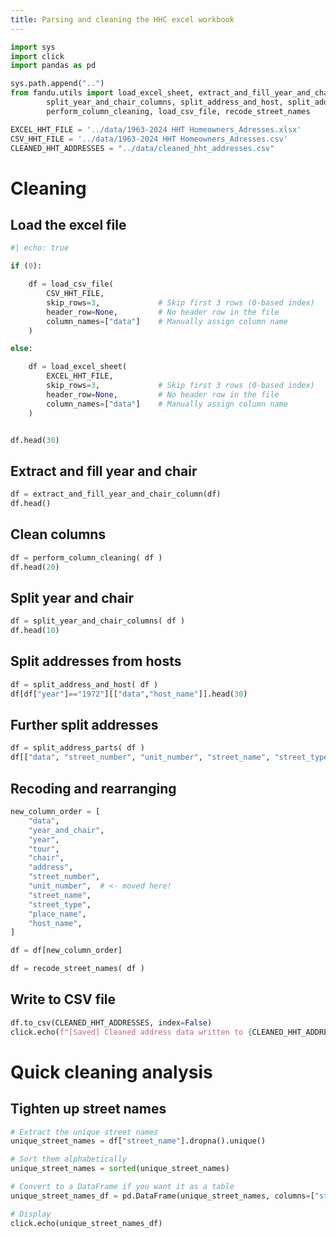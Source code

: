 ---
title: Parsing and cleaning the HHC excel workbook
---

```{python}
import sys
import click
import pandas as pd

sys.path.append("..")
from fandu.utils import load_excel_sheet, extract_and_fill_year_and_chair_column, \
        split_year_and_chair_columns, split_address_and_host, split_address_parts, \
        perform_column_cleaning, load_csv_file, recode_street_names

EXCEL_HHT_FILE = '../data/1963-2024 HHT Homeowners_Adresses.xlsx'
CSV_HHT_FILE = '../data/1963-2024 HHT Homeowners_Adresses.csv'
CLEANED_HHT_ADDRESSES = "../data/cleaned_hht_addresses.csv"

```


# Cleaning

## Load the excel file

```{python}
#| echo: true

if (0):

    df = load_csv_file(
        CSV_HHT_FILE,
        skip_rows=3,             # Skip first 3 rows (0-based index)
        header_row=None,         # No header row in the file
        column_names=["data"]    # Manually assign column name
    )

else:

    df = load_excel_sheet(
        EXCEL_HHT_FILE,
        skip_rows=3,             # Skip first 3 rows (0-based index)
        header_row=None,         # No header row in the file
        column_names=["data"]    # Manually assign column name
    )


df.head(30)

```

## Extract and fill year and chair

```{python}
df = extract_and_fill_year_and_chair_column(df)
df.head()
```

## Clean columns

```{python}
df = perform_column_cleaning( df )
df.head(20)
```

## Split year and chair

```{python}
df = split_year_and_chair_columns( df )
df.head(10)
```

## Split addresses from hosts

```{python}
df = split_address_and_host( df )
df[df["year"]=="1972"][["data","host_name"]].head(30)
```

## Further split addresses

```{python}
df = split_address_parts( df )
df[["data", "street_number", "unit_number", "street_name", "street_type"]].head(30)
```

## Recoding and rearranging

```{python}
new_column_order = [
    "data",
    "year_and_chair",
    "year",
    "tour",
    "chair",
    "address",
    "street_number",
    "unit_number",  # <- moved here!
    "street_name",
    "street_type",
    "place_name",
    "host_name",
]

df = df[new_column_order]

df = recode_street_names( df )

```


## Write to CSV file

```{python}
df.to_csv(CLEANED_HHT_ADDRESSES, index=False)
click.echo(f"[Saved] Cleaned address data written to {CLEANED_HHT_ADDRESSES}")
```


# Quick cleaning analysis

## Tighten up street names

```{python}
# Extract the unique street names
unique_street_names = df["street_name"].dropna().unique()

# Sort them alphabetically
unique_street_names = sorted(unique_street_names)

# Convert to a DataFrame if you want it as a table
unique_street_names_df = pd.DataFrame(unique_street_names, columns=["street_name"])

# Display
click.echo(unique_street_names_df)

```
